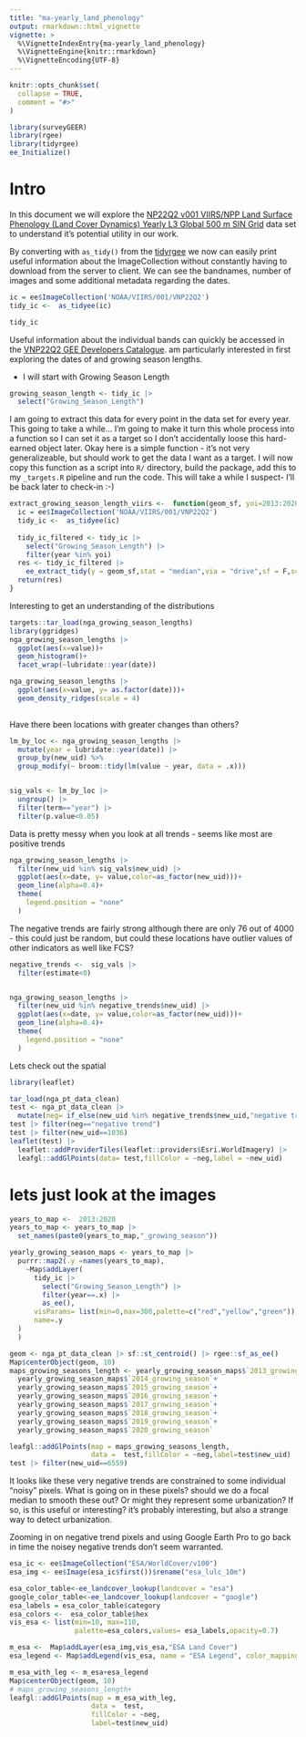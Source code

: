 ```yaml
---
title: "ma-yearly_land_phenology"
output: rmarkdown::html_vignette
vignette: >
  %\VignetteIndexEntry{ma-yearly_land_phenology}
  %\VignetteEngine{knitr::rmarkdown}
  %\VignetteEncoding{UTF-8}
---
```


```r
knitr::opts_chunk$set(
  collapse = TRUE,
  comment = "#>"
)
```

```r
library(surveyGEER)
library(rgee)
library(tidyrgee)
ee_Initialize()
```

# Intro

In this document we will explore the  [NP22Q2 v001 VIIRS/NPP Land Surface Phenology (Land Cover Dynamics) Yearly L3 Global 500 m SIN Grid](https://lpdaac.usgs.gov/products/vnp22q2v001/) data set to understand it's potential utility in our work.

By converting with `as_tidy()` from the [tidyrgee](package) we now can easily print useful information about the ImageCollection without constantly having to download from the server to client. We can see the bandnames, number  of images and some additional metadata regarding the dates.


```r
ic = ee$ImageCollection('NOAA/VIIRS/001/VNP22Q2')
tidy_ic <-  as_tidyee(ic)

tidy_ic
```

Useful information about the individual bands can quickly be accessed in the [VNP22Q2 GEE Developers Catalogue](https://developers.google.com/earth-engine/datasets/catalog/NOAA_VIIRS_001_VNP22Q2). am particularly interested in first exploring the dates of and growing season lengths. 

- I will start with Growing Season Length

```r
growing_season_length <- tidy_ic |> 
  select("Growing_Season_Length")

```

I am going to extract this data for every point in the data set for every year. This going to take a while... I'm going to make it turn this whole process into a function so I can set it as a target so I don't accidentally loose this hard-earned object later. Okay here is a simple function - it's not very generalizeable, but should work to get the data I want as a target. I will now copy this function as a script into `R/` directory, build the package, add this to my `_targets.R` pipeline and run the code. This will take a while I suspect- I'll be back later to check-in :-)

```r
extract_growing_season_length_viirs <-  function(geom_sf, yoi=2013:2020,scale=500){
  ic = ee$ImageCollection('NOAA/VIIRS/001/VNP22Q2')
  tidy_ic <-  as_tidyee(ic)
  
  tidy_ic_filtered <- tidy_ic |> 
    select("Growing_Season_Length") |> 
    filter(year %in% yoi)
  res <- tidy_ic_filtered |> 
    ee_extract_tidy(y = geom_sf,stat = "median",via = "drive",sf = F,scale = scale)
  return(res)
}


```

Interesting to get an understanding of the distributions
```r
targets::tar_load(nga_growing_season_lengths)
library(ggridges)
nga_growing_season_lengths |> 
  ggplot(aes(x=value))+
  geom_histogram()+
  facet_wrap(~lubridate::year(date))

nga_growing_season_lengths |> 
  ggplot(aes(x=value, y= as.factor(date)))+
  geom_density_ridges(scale = 4) 
  
```

Have there been locations with greater changes than others?

```r
lm_by_loc <- nga_growing_season_lengths |> 
  mutate(year = lubridate::year(date)) |> 
  group_by(new_uid) %>%
  group_modify(~ broom::tidy(lm(value ~ year, data = .x)))


sig_vals <- lm_by_loc |> 
  ungroup() |> 
  filter(term=="year") |> 
  filter(p.value<0.05)
```

Data is pretty messy when you look at all trends
- seems like most are positive trends 
```r

nga_growing_season_lengths |> 
  filter(new_uid %in% sig_vals$new_uid) |> 
  ggplot(aes(x=date, y= value,color=as_factor(new_uid)))+
  geom_line(alpha=0.4)+
  theme(
    legend.position = "none"
  )
```

The negative trends are fairly strong although there are only 76 out of 4000 - this could just be random, but could these locations have outlier values of other indicators as well like FCS?
```r
negative_trends <-  sig_vals |> 
  filter(estimate<0)


nga_growing_season_lengths |> 
  filter(new_uid %in% negative_trends$new_uid) |> 
  ggplot(aes(x=date, y= value,color=as_factor(new_uid)))+
  geom_line(alpha=0.4)+
  theme(
    legend.position = "none"
  )
```


Lets check out the spatial
```r
library(leaflet)

tar_load(nga_pt_data_clean)
test <- nga_pt_data_clean |> 
  mutate(neg= if_else(new_uid %in% negative_trends$new_uid,"negative trend","other")) 
test |> filter(neg=="negative trend")
test |> filter(new_uid==1036)
leaflet(test) |> 
  leaflet::addProviderTiles(leaflet::providers$Esri.WorldImagery) |> 
  leafgl::addGlPoints(data= test,fillColor = ~neg,label = ~new_uid)

```

# lets just look at the images
```r
years_to_map <-  2013:2020
years_to_map <- years_to_map |> 
  set_names(paste0(years_to_map,"_growing_season"))

yearly_growing_season_maps <- years_to_map |> 
  purrr::map2(.y =names(years_to_map),
    ~Map$addLayer(
      tidy_ic |>
        select("Growing_Season_Length") |> 
        filter(year==.x) |> 
        as_ee(),
      visParams= list(min=0,max=300,palette=c("red","yellow","green")),
      name=.y
  )
  )

geom <- nga_pt_data_clean |> sf::st_centroid() |> rgee::sf_as_ee()
Map$centerObject(geom, 10)
maps_growing_seasons_length <- yearly_growing_season_maps$`2013_growing_season` +
  yearly_growing_season_maps$`2014_growing_season`+
  yearly_growing_season_maps$`2015_growing_season`+
  yearly_growing_season_maps$`2016_growing_season`+
  yearly_growing_season_maps$`2017_growing_season`+
  yearly_growing_season_maps$`2018_growing_season`+
  yearly_growing_season_maps$`2019_growing_season`+
  yearly_growing_season_maps$`2020_growing_season`

leafgl::addGlPoints(map = maps_growing_seasons_length,
                    data =  test,fillColor = ~neg,label=test$new_uid)
test |> filter(new_uid==6559)
```

It looks like these very negative trends are constrained to some individual "noisy" pixels. What is going on in these pixels? should we do a focal median to smooth these out?  Or might they represent some urbanization? If so, is this useful or interesting? it's probably interesting, but also a strange way to detect urbanization.


Zooming in on negative trend pixels and using Google Earth Pro to go back in time the noisey negative trends don't seem warranted.

```r
esa_ic <- ee$ImageCollection("ESA/WorldCover/v100")
esa_img <- ee$Image(esa_ic$first())$rename("esa_lulc_10m")

esa_color_table<-ee_landcover_lookup(landcover = "esa")
google_color_table<-ee_landcover_lookup(landcover = "google")
esa_labels = esa_color_table$category
esa_colors <-  esa_color_table$hex
vis_esa <- list(min=10, max=110,
                palette=esa_colors,values= esa_labels,opacity=0.7)

m_esa <-  Map$addLayer(esa_img,vis_esa,"ESA Land Cover")
esa_legend <- Map$addLegend(vis_esa, name = "ESA Legend", color_mapping = "character")

m_esa_with_leg <- m_esa+esa_legend
Map$centerObject(geom, 10)
# maps_growing_seasons_length+
leafgl::addGlPoints(map = m_esa_with_leg,
                    data =  test,
                    fillColor = ~neg,
                    label=test$new_uid)
```


